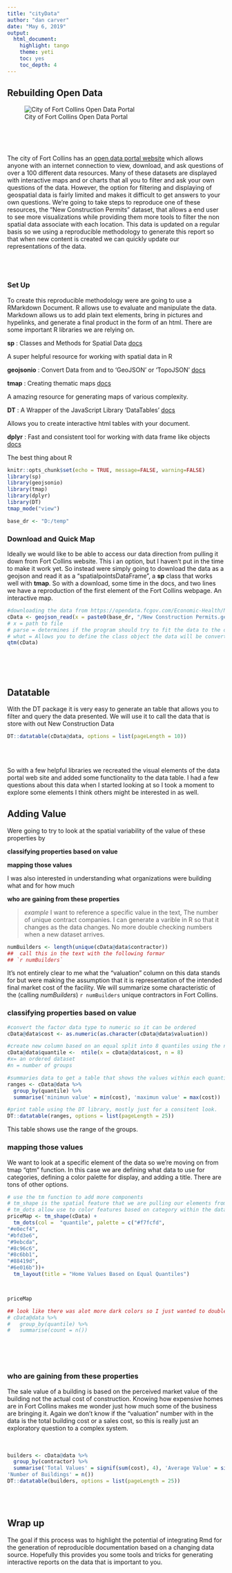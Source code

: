 ```yaml
---
title: "cityData"
author: "dan carver"
date: "May 6, 2019"
output: 
  html_document:
    highlight: tango
    theme: yeti
    toc: yes
    toc_depth: 4
---
```



## Rebuilding Open Data 

![City of Fort Collins Open Data Portal](D:/temp/fcOpenData.png)


<br>
<br>
<br>

The city of Fort Collins has an [open data portal website](https://www.fcgov.com/opendata/) which allows anyone with an internet connection to view, download, and ask questions of over a 100 different data resources. Many of these datasets are displayed with interactive maps and or charts that all you to filter and ask your own questions of the data. However, the option for filtering and displaying of geospatial data is fairly limited and makes it difficult to get answers to your own questions. We're going to take steps to reproduce one of these resources, the "New Construction Permits" dataset, that allows a end user to see more visualizations while providing them more tools to filter the non spatial data associate with each location. This data is updated on a regular basis so we using a reproducible methodology to generate this report so that when new content is created we can quickly update our representations of the data. 

<br>
<br>

### Set Up 
To create this reproducible methodology were are going to use a RMarkdown Document. 
R allows use to evaluate and manipulate the data. Markdown allows us to add plain text elements, bring in pictures and hypelinks, and generate a final product in the form of an html. 
There are some important R libraries we are relying on. 

 **sp** : Classes and Methods for Spatial Data [docs](https://cran.r-project.org/web/packages/sp/index.html)
 
A super helpful resource for working with spatial data in R 

 **geojsonio** : Convert Data from and to 'GeoJSON' or 'TopoJSON' [docs](https://cran.r-project.org/web/packages/geojsonio/index.html)


**tmap** : Creating thematic maps [docs](https://cran.r-project.org/web/packages/tmap/tmap.pdf)

A amazing resource for generating maps of various complexity. 

**DT** : A Wrapper of the JavaScript Library 'DataTables' [docs](https://cran.r-project.org/web/packages/DT/DT.pdf)

Allows you to create interactive html tables with your document.

**dplyr** : Fast and consistent tool for working with data frame like objects [docs](https://cran.r-project.org/web/packages/dplyr/dplyr.pdf)

The best thing about R 

```r
knitr::opts_chunk$set(echo = TRUE, message=FALSE, warning=FALSE)
library(sp)
library(geojsonio)
library(tmap)
library(dplyr)
library(DT)
tmap_mode("view")

base_dr <- "D:/temp"

```


### Download and Quick Map 
Ideally we would like to be able to access our data direction from pulling it down from Fort Collins website. This i an option, but I haven't put in the time to make it work yet. So instead were simply going to download the data as a geojson and read it as a "spatialpointsDataFrame", a **sp** class that works well with **tmap**. So with a download, some time in the docs, and two lines we have a reproduction of the first element of the Fort Collins webpage. An interactive map. 

```r
#downloading the data from https://opendata.fcgov.com/Economic-Health/New-Construction-Permits/4nr5-i9u8
cData <- geojson_read(x = paste0(base_dr, "/New Construction Permits.geojson" ), parse = TRUE, what = "sp")
# x = path to file 
# parse = determines if the program should try to fit the data to the data frame structure rather then a json structure
# what = Allows you to define the class object the data will be converted to. 
qtm(cData)

```

<br>
<br>
<br>

## Datatable 
With the DT package it is very easy to generate an table that allows you to filter and query the data presented. We will use it to call the data that is store with out New Construction Data
```r
DT::datatable(cData@data, options = list(pageLength = 10))
```

<br>
<br>

So with a few helpful libraries we recreated the visual elements of the data portal web site and added some functionality to the data table. I had a few questions about this data when I started looking at so I took a moment to explore some elements I think others might be interested in as well. 


## Adding Value
Were going to try to look at the spatial variability of the value of these properties by 

**classifying properties based on value**

**mapping those values** 

I was also interested in understanding what organizations were building what and for how much 

**who are gaining from these properties**  

> *example* 
I want to reference a specific value in the text, The number of unique contract companies. I can generate a varible in R so that it changes as the data changes. No more double checking numbers when a new dataset arrives. 

```r
numBuilders <- length(unique(cData@data$contractor))
##  call this in the text with the following formar 
## `r numBuilders` 
```

It's not entirely clear to me what the "valuation" column on this data stands for but were making the assumption that it is representation of the intended final market cost of the facility.
We will summarize some characteristic of the (calling *numBuilders*) `r numBuilders` unique contractors in Fort Collins.  


### classifying properties based on value

```r
#convert the factor data type to numeric so it can be ordered 
cData@data$cost <- as.numeric(as.character(cData@data$valuation))

#create new column based on an equal split into 8 quantiles using the ntile function
cData@data$quantile <-  ntile(x = cData@data$cost, n = 8)
#x= an ordered dataset
#n = number of groups 

#summaries data to get a table that shows the values within each quantile
ranges <- cData@data %>%
  group_by(quantile) %>%
  summarise('minimun value' = min(cost), 'maximun value' = max(cost))

#print table using the DT library, mostly just for a consitent look. 
DT::datatable(ranges, options = list(pageLength = 25))
```

This table shows use the range of the groups. 


### mapping those values 
We want to look at a specific element of the data so we're moving on from tmap "qtm" function. In this case we are defining what data to use for categories, defining a color palette for display, and adding a title. There are tons of other options. 

```r
# use the tm function to add more components 
# tm_shape is the spatial feature that we are pulling our elements from 
# tm_dots allow use to color features based on category within the data  
priceMap <- tm_shape(cData) +
  tm_dots(col =  "quantile", palette = c("#f7fcfd",
"#e0ecf4",
"#bfd3e6",
"#9ebcda",
"#8c96c6",
"#8c6bb1",
"#88419d",
"#6e016b"))+
  tm_layout(title = "Home Values Based on Equal Quantiles")



priceMap

## look like there was alot more dark colors so I just wanted to double check the numbers
# cData@data %>%
#   group_by(quantile) %>%
#   summarise(count = n())


```

<br>
<br>
<br>

### who are gaining from these properties

The sale value of a building is based on the perceived market value of the building not the actual cost of construction. Knowing how expensive homes are in Fort Collins makes me wonder just how much some of the business are bringing it. Again we don't know if the "valuation" number with in the data is the total building cost or a sales cost, so this is really just an exploratory question to a complex system.  
<br>
<br>


```r
builders <- cData@data %>%
  group_by(contractor) %>%
  summarise('Total Values' = signif(sum(cost), 4), 'Average Value' = signif(mean(cost), 4), 
'Number of Buildings' = n())
DT::datatable(builders, options = list(pageLength = 25))
```

<br>
<br>

## Wrap up 

The goal if this process was to highlight the potential of integrating Rmd for the generation of reproducible documentation based on a changing data source. Hopefully this provides you some tools and tricks for generating interactive reports on the data that is important to you. 







